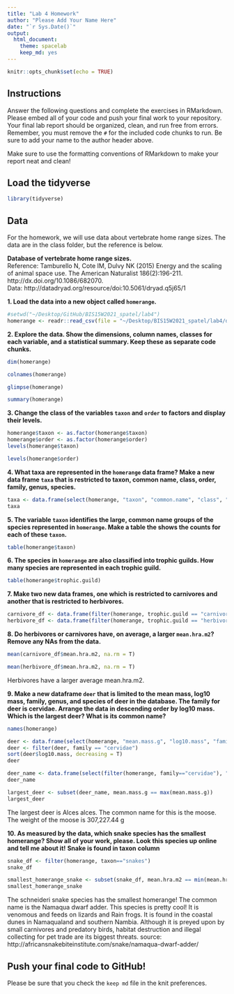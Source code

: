 ```yaml
---
title: "Lab 4 Homework"
author: "Please Add Your Name Here"
date: "`r Sys.Date()`"
output:
  html_document: 
    theme: spacelab
    keep_md: yes
---
```


```r
knitr::opts_chunk$set(echo = TRUE)
```

## Instructions
Answer the following questions and complete the exercises in RMarkdown. Please embed all of your code and push your final work to your repository. Your final lab report should be organized, clean, and run free from errors. Remember, you must remove the `#` for the included code chunks to run. Be sure to add your name to the author header above.  

Make sure to use the formatting conventions of RMarkdown to make your report neat and clean!  

## Load the tidyverse
```r
library(tidyverse)
```

## Data
For the homework, we will use data about vertebrate home range sizes. The data are in the class folder, but the reference is below.  

**Database of vertebrate home range sizes.**  
Reference: Tamburello N, Cote IM, Dulvy NK (2015) Energy and the scaling of animal space use. The American Naturalist 186(2):196-211. http://dx.doi.org/10.1086/682070.  
Data: http://datadryad.org/resource/doi:10.5061/dryad.q5j65/1  

**1. Load the data into a new object called `homerange`.**
```r
#setwd("~/Desktop/GitHub/BIS15W2021_spatel/lab4")
homerange <- readr::read_csv(file = "~/Desktop/BIS15W2021_spatel/lab4/data/Tamburelloetal_HomeRangeDatabase.csv")
```

**2. Explore the data. Show the dimensions, column names, classes for each variable, and a statistical summary. Keep these as separate code chunks.**  
```r
dim(homerange)
```
```r
colnames(homerange)
```

```r
glimpse(homerange)
```
```r
summary(homerange)
```

**3. Change the class of the variables `taxon` and `order` to factors and display their levels.**  
```r
homerange$taxon <- as.factor(homerange$taxon)
homerange$order <- as.factor(homerange$order)
levels(homerange$taxon)
```
```r
levels(homerange$order)
```

**4. What taxa are represented in the `homerange` data frame? Make a new data frame `taxa` that is restricted to taxon, common name, class, order, family, genus, species.**  
```r
taxa <- data.frame(select(homerange, "taxon", "common.name", "class", "order", "family", "genus", "species"))
taxa
```


**5. The variable `taxon` identifies the large, common name groups of the species represented in `homerange`. Make a table the shows the counts for each of these `taxon`.**  
```r
table(homerange$taxon)
```


**6. The species in `homerange` are also classified into trophic guilds. How many species are represented in each trophic guild.**  
```r
table(homerange$trophic.guild)
```

**7. Make two new data frames, one which is restricted to carnivores and another that is restricted to herbivores.**  
```r
carnivore_df <- data.frame(filter(homerange, trophic.guild == "carnivore"))
herbivore_df <- data.frame(filter(homerange, trophic.guild == "herbivore"))
```

**8. Do herbivores or carnivores have, on average, a larger `mean.hra.m2`? Remove any NAs from the data.**  

```r
mean(carnivore_df$mean.hra.m2, na.rm = T)
```
```r
mean(herbivore_df$mean.hra.m2, na.rm = T)
```
Herbivores have a larger average mean.hra.m2.

**9. Make a new dataframe `deer` that is limited to the mean mass, log10 mass, family, genus, and species of deer in the database. The family for deer is cervidae. Arrange the data in descending order by log10 mass. Which is the largest deer? What is its common name?**  
```r
names(homerange)
```

```r
deer <- data.frame(select(homerange, "mean.mass.g", "log10.mass", "family", "genus", "species"))
deer <- filter(deer, family == "cervidae")
sort(deer$log10.mass, decreasing = T)
deer
```
```r
deer_name <- data.frame(select(filter(homerange, family=="cervidae"), "common.name", "mean.mass.g", "log10.mass", "family", "genus", "species"))
deer_name
```
```r
largest_deer <- subset(deer_name, mean.mass.g == max(mean.mass.g))
largest_deer
```

The largest deer is Alces alces. The common name for this is the moose. The weight of the moose is 307,227.44 g 

**10. As measured by the data, which snake species has the smallest homerange? Show all of your work, please. Look this species up online and tell me about it!** **Snake is found in taxon column**  
```r
snake_df <- filter(homerange, taxon=="snakes")
snake_df
```
```r
smallest_homerange_snake <- subset(snake_df, mean.hra.m2 == min(mean.hra.m2))
smallest_homerange_snake
```

The schneideri snake species has the smallest homerange! The common name is the Namaqua dwarf adder. This species is pretty cool! It is venomous and feeds on lizards and Rain frogs. It is found in the coastal dunes in Namaqualand and southern Nambia. Although it is preyed upon by small carnivores and predatory birds, habitat destruction and illegal collecting for pet trade are its biggest threats. 
source: http://africansnakebiteinstitute.com/snake/namaqua-dwarf-adder/

## Push your final code to GitHub!
Please be sure that you check the `keep md` file in the knit preferences.   